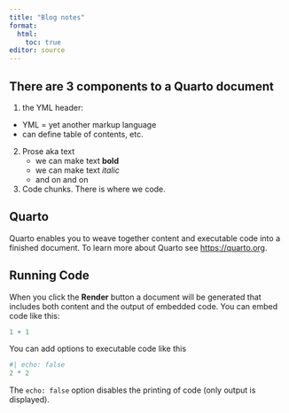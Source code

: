 ```yaml
---
title: "Blog notes"
format:
  html:
    toc: true
editor: source
---
```


## There are 3 components to a Quarto document

1.  the YML header:

-   YML = yet another markup language
-   can define table of contents, etc.

2.  Prose aka text
    -   we can make text **bold**
    -   we can make text *italic*
    -   and on and on
3.  Code chunks. There is where we code.

## Quarto

Quarto enables you to weave together content and executable code into a finished document. To learn more about Quarto see <https://quarto.org>.

## Running Code

When you click the **Render** button a document will be generated that includes both content and the output of embedded code. You can embed code like this:

```r
1 + 1
```

You can add options to executable code like this

```r
#| echo: false
2 * 2
```

The `echo: false` option disables the printing of code (only output is displayed).
